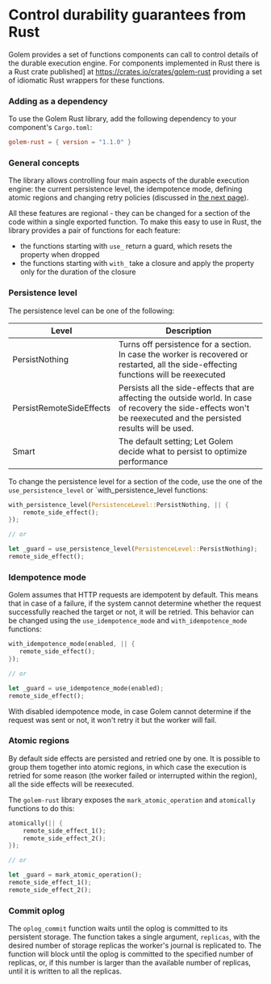 # Control durability guarantees from Rust

Golem provides a set of functions components can call to control details of the durable execution engine. For components implemented in Rust there is a Rust crate published] at https://crates.io/crates/golem-rust providing a set of idiomatic Rust wrappers for these functions.

### Adding as a dependency

To use the Golem Rust library, add the following dependency to your component's `Cargo.toml`:

```toml
golem-rust = { version = "1.1.0" }
```

### General concepts

The library allows controlling four main aspects of the durable execution engine: the current persistence level, the idempotence mode, defining atomic regions and changing retry policies (discussed in [the next page](/docs/rust-language-guide/retries)).

All these features are regional - they can be changed for a section of the code within a single exported function. To make this easy to use in Rust, the library provides a pair of functions for each feature:

- the functions starting with `use_` return a guard, which resets the property when dropped
- the functions starting with `with_` take a closure and apply the property only for the duration of the closure

### Persistence level

The persistence level can be one of the following:

| Level                    | Description                                                                                                                                                          |
| ------------------------ | -------------------------------------------------------------------------------------------------------------------------------------------------------------------- |
| PersistNothing           | Turns off persistence for a section. In case the worker is recovered or restarted, all the side-effecting functions will be reexecuted                               |
| PersistRemoteSideEffects | Persists all the side-effects that are affecting the outside world. In case of recovery the side-effects won't be reexecuted and the persisted results will be used. |
| Smart                    | The default setting; Let Golem decide what to persist to optimize performance                                                                                        |

To change the persistence level for a section of the code, use the one of the `use_persistence_level` or `with_persistence_level functions:

```rust
with_persistence_level(PersistenceLevel::PersistNothing, || {
    remote_side_effect();
});

// or

let _guard = use_persistence_level(PersistenceLevel::PersistNothing);
remote_side_effect();
```

### Idempotence mode

Golem assumes that HTTP requests are idempotent by default. This means that in case of a failure, if the system cannot determine whether the request successfully reached the target or not, it will be retried. This behavior can be changed using the `use_idempotence_mode` and `with_idempotence_mode` functions:

```rust
with_idempotence_mode(enabled, || {
   remote_side_effect();
});

// or

let _guard = use_idempotence_mode(enabled);
remote_side_effect();
```

With disabled idempotence mode, in case Golem cannot determine if the request was sent or not, it won't retry it but the worker will fail.

### Atomic regions

By default side effects are persisted and retried one by one. It is possible to group them together into atomic regions, in which case the execution is retried for some reason (the worker failed or interrupted within the region), all the side effects will be reexecuted.

The `golem-rust` library exposes the `mark_atomic_operation` and `atomically` functions to do this:

```rust
atomically(|| {
    remote_side_effect_1();
    remote_side_effect_2();
});

// or

let _guard = mark_atomic_operation();
remote_side_effect_1();
remote_side_effect_2();
```

### Commit oplog

The `oplog_commit` function waits until the oplog is committed to its persistent storage. The function takes a single argument, `replicas`, with the desired number of storage replicas the worker's journal is replicated to. The function will block until the oplog is committed to the specified number of replicas, or, if this number is larger than the available number of replicas, until it is written to all the replicas.
